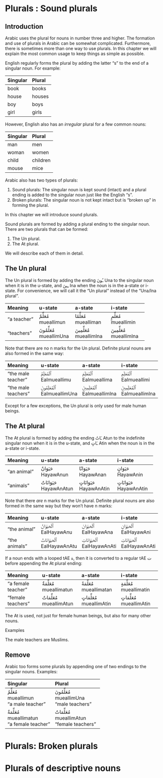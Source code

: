 # Plurals : Sound plurals

## Introduction

Arabic uses the plural for nouns in number three and higher. The formation and use of plurals in Arabic can be somewhat complicated. Furthermore, there is sometimes more than one way to use plurals. In this chapter we will explain the most common usage to keep things as simple as possible.

English regularly forms the plural by adding the latter "s" to the end of a singular noun. For example:

| Singular | Plural |
|:-----------|:-----------|
| book       | books      |
| house      | houses     |
| boy        | boys       |
| girl       | girls      |

However, English also has an _irregular_ plural for a few common nouns:

| Singular | Plural |
|:-----------|:-----------|
| man        | men        |
| woman      | women      |
| child      | children   |
| mouse      | mice       |

Arabic also has two types of plurals:

1. Sound plurals: The singular noun is kept sound (intact) and a plural ending is added to the singular noun just like the English "s".
2. Broken plurals: The singular noun is not kept intact but is "broken up" in forming the plural.

In this chapter we will introduce sound plurals.

Sound plurals are formed by adding a plural ending to the singular noun. There are two plurals that can be formed:

1. The [Un]{.trn} plural.
2. The [At]{.trn} plural.

We will describe each of them in detail.

## The [Un]{.trn} plural

The [Un]{.trn} plural is formed by adding the ending [ـُونَ]{.ar} [Una]{.trn} to the singular noun when it is in the u-state, and [ـِينَ]{.ar} [Ina]{.trn} when the noun is in the a-state or i-state. For convenience, we will call it the "[Un]{.trn} plural" instead of the "[Una]{.trn}/[Ina]{.trn} plural".

| Meaning    | u-state | a-state | i-state |
|:-----------|:-------------|:-------------|:-------------|
| "a teacher"  | [مُعَلِّمٌ]{.ar}<br>[mueallimun]{.trn}| [مُعَلِّمًا]{.ar}<br>[muealliman]{.trn} |[مُعَلِّمٍ]{.ar}<br>[mueallimin]{.trn} | 
| "teachers"  | [مُعَلِّمُونَ]{.ar}<br>[mueallimUna]{.trn}| [مُعَلِّمِينَ]{.ar}<br>[mueallimIna]{.trn} | [مُعَلِّمِينَ]{.ar}<br>[mueallimIna]{.trn} |

Note that there are no [n]{.trn} marks for the [Un]{.trn} plural. Definite plural nouns are also formed in the same way:

| Meaning    | u-state | a-state | i-state |
|:-----------|:-------------|:-------------|:-------------|
| "the male teacher"  | [ٱَلْمُعَلِّمُ]{.ar}<br>[Ealmueallimu]{.trn}| [ٱَلْمُعَلِّمَ]{.ar}<br>[Ealmueallima]{.trn} |[ٱَلْمُعَلِّمِ]{.ar}<br>[Ealmueallimi]{.trn} | 
| "the male teachers"  | [ٱَلْمُعَلِّمُونَ]{.ar}<br>[EalmueallimUna]{.trn}| [ٱَلْمُعَلِّمِينَ]{.ar}<br>[EalmueallimIna]{.trn} | [ٱَلْمُعَلِّمِينَ]{.ar}<br>[EalmueallimIna]{.trn} |

Except for a few exceptions, the [Un]{.trn} plural is only used for male human beings.

## The [At]{.trn} plural

The [At]{.trn} plural is formed by adding the ending [ـَاتٌ]{.ar} [Atun]{.trn} to the indefinite singular noun when it is in the u-state, and [ـَاتٍ]{.ar} [Atin]{.trn} when the noun is in the a-state or i-state.

| Meaning    | u-state | a-state | i-state |
|:-----------|:-------------|:-------------|:-------------|
| "an animal"  | [حَيَوَانٌ]{.ar}<br>[HayawAnun]{.trn}| [حَيَوَانًا]{.ar}<br>[HayawAnan]{.trn} |[حَيَوَانٍ]{.ar}<br>[HayawAnin]{.trn} | 
| "animals"  | [حَيَوَانَاتٌ]{.ar}<br>[HayawAnAtun]{.trn}| [حَيَوَانَاتٍ]{.ar}<br>[HayawAnAtin]{.trn} | [حَيَوَانَاتٍ]{.ar}<br>[HayawAnAtin]{.trn} |

Note that there _are_ [n]{.trn} marks for the [Un]{.trn} plural. Definite plural nouns are also formed in the same way but they won't have [n]{.trn} marks:

| Meaning    | u-state | a-state | i-state |
|:-----------|:-------------|:-------------|:-------------|
| "the animal"  | [ٱَلْحَيَوَانُ]{.ar}<br>[EalHayawAnu]{.trn}| [ٱَلْحَيَوَانَ]{.ar}<br>[EalHayawAna]{.trn} |[ٱَلْحَيَوَانِ]{.ar}<br>[EalHayawAni]{.trn} | 
| "the animals"  | [ٱَلْحَيَوَانَاتُ]{.ar}<br>[EalHayawAnAtu]{.trn}| [ٱَلْحَيَوَانَاتِ]{.ar}<br>[EalHayawAnAti]{.trn} | [ٱَلْحَيَوَانَاتِ]{.ar}<br>[EalHayawAnAti]{.trn} |

If a noun ends with a looped [tAE]{.trn} [ة]{.ar}, then it is converted to a regular [tAE]{.trn} [ت]{.ar} before appending the [At]{.trn} plural ending:

| Meaning    | u-state | a-state | i-state |
|:-----------|:-------------|:-------------|:-------------|
| "a female teacher"  | [مُعَلِّمَةٌ]{.ar}<br>[mueallimatun]{.trn}| [مُعَلِّمَةً]{.ar}<br>[mueallimatan]{.trn} |[مُعَلِّمَةٍ]{.ar}<br>[mueallimatin]{.trn} | 
| "female teachers"  | [مُعَلِّمَاتٌ]{.ar}<br>[mueallimAtun]{.trn}| [مُعَلِّمَاتٍ]{.ar}<br>[mueallimAtin]{.trn} | [مُعَلِّمَاتٍ]{.ar}<br>[mueallimAtin]{.trn} |

The [At]{.trn} is used, not just for female human beings, but also for many other nouns.

Examples

The male teachers are Muslims.

## Remove 

Arabic too forms some plurals by appending one of two endings to the singular nouns. Examples:

| Singular | Plural |
|:-----------|:-----------|
| [مُعَلِّمٌ]{.ar}<br>[mueallimun]{.trn}<br>"a male teacher"       | [مُعَلِّمُونَ]{.ar}<br>[mueallimUna]{.trn}<br>"male teachers"       |
| [مُعَلِّمَةٌ]{.ar}<br>[mueallimatun]{.trn}<br>"a female teacher"       | [مُعَلِّمَاتٌ]{.ar}<br>[mueallimAtun]{.trn}<br>"female teachers"       |

# Plurals: Broken plurals

# Plurals of descriptive nouns
